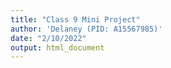 ```yaml
---
title: "Class 9 Mini Project"
author: 'Delaney (PID: A15567985)'
date: "2/10/2022"
output: html_document
---
```

